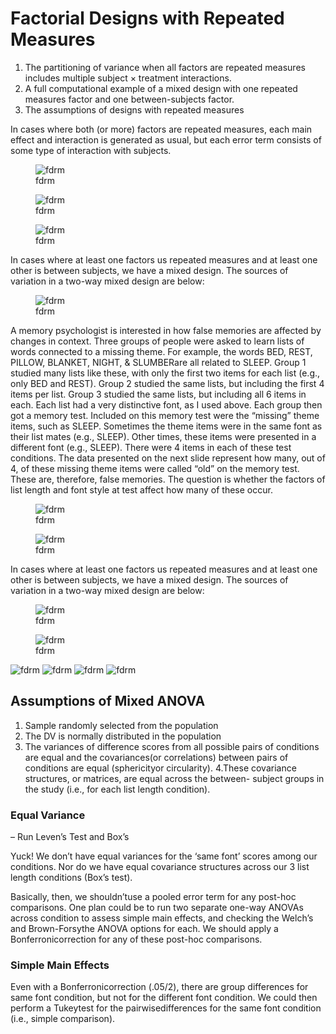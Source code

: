 # Factorial Designs with Repeated Measures 

1. The partitioning of variance when all factors are repeated measures
includes multiple subject × treatment interactions.
2. A full computational example of a mixed design with one repeated
measures factor and one between-subjects factor.
3. The assumptions of designs with repeated measures

In cases where both (or more) factors are repeated measures, each main effect and interaction is generated as usual, but each error term consists of some type of interaction with subjects.

![fdrm](img/hicksfdrm1.png)

![fdrm](img/hicksfdrm2.png)

![fdrm](img/hicksfdrm3.png)

In cases where at least one factors us repeated measures and at least one other is between subjects, we have a mixed design. The sources of variation in a two-way mixed design are below:

![fdrm](img/hicksfdrm4.png)


A memory psychologist is interested in how false memories are affected by
changes in context. Three groups of people were asked to learn lists of
words connected to a missing theme. For example, the words BED, REST,
PILLOW, BLANKET, NIGHT, & SLUMBERare all related to SLEEP. Group 1 studied
many lists like these, with only the first two items for each list (e.g., only BED
and REST). Group 2 studied the same lists, but including the first 4 items per
list. Group 3 studied the same lists, but including all 6 items in each. Each list
had a very distinctive font, as I used above.
Each group then got a memory test. Included on this memory test were the
“missing” theme items, such as SLEEP. Sometimes the theme items were
in the same font as their list mates (e.g., SLEEP). Other times, these items were
presented in a different font (e.g., SLEEP). There were 4 items in each of these
test conditions. The data presented on the next slide represent how many, out
of 4, of these missing theme items were called “old” on the memory test. These
are, therefore, false memories. The question is whether the factors of list length
and font style at test affect how many of these occur.

![fdrm](img/hicksfdrm5.png)

![fdrm](img/hicksfdrm6.png)


In cases where at least one factors us repeated measures and at least one other is between subjects, we have a mixed design. The sources of variation in a two-way mixed design are below:

![fdrm](img/hicksfdrm7.png)

![fdrm](img/hicksfdrm8.png)

![fdrm](img/hicksfdrm9.png)
![fdrm](img/hicksfdrm10.png)
![fdrm](img/hicksfdrm11.png)
![fdrm](img/hicksfdrm12.png)


## Assumptions of Mixed ANOVA

1.
Sample randomly selected from the population
2.
The DV is normally distributed in the population
3. The variances of difference scores from all possible pairs of conditions
are equal and the covariances(or correlations) between pairs of
conditions are equal (sphericityor circularity).
4.These covariance structures, or matrices, are equal across the between-
subject groups in the study (i.e., for each list length condition).

### Equal Variance 

-- Run Leven's Test and Box's 

Yuck! We don’t have equal variances for
the ‘same font’ scores among our conditions.
Nor do we have equal covariance structures
across our 3 list length conditions (Box’s test).

Basically, then, we shouldn’tuse a pooled error
term for any post-hoc comparisons. One plan could be to run two separate
one-way ANOVAs across condition to assess simple main effects, and
checking the Welch’s and Brown-Forsythe ANOVA options for each.
We should apply a Bonferronicorrection for any of these post-hoc comparisons.

### Simple Main Effects

Even with a Bonferronicorrection (.05/2), there are group differences
for same font condition, but not for the different font condition.
We could then perform a Tukeytest for the pairwisedifferences for the same
font condition (i.e., simple comparison).


